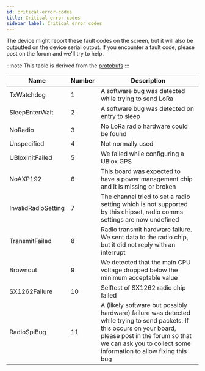 ```yaml
---
id: critical-error-codes
title: Critical error codes
sidebar_label: Critical error codes
---
```


The device might report these fault codes on the screen, but it will also be outputted on the device serial output. If you encounter a fault code, please post on the forum and we'll try to help.

:::note
This table is derived from the [protobufs](/docs/developers/protobufs/api#criticalerrorcode)
:::

| Name                | Number | Description                                                                                                             |
| ------------------- | ------ | ----------------------------------------------------------------------------------------------------------------------- |
| TxWatchdog          |  1     | A software bug was detected while trying to send LoRa                                                                   |
| SleepEnterWait      |  2     | A software bug was detected on entry to sleep                                                                           |
| NoRadio             |  3     | No LoRa radio hardware could be found                                                                                   |
| Unspecified         |  4     | Not normally used                                                                                                       |
| UBloxInitFailed     |  5     | We failed while configuring a UBlox GPS                                                                                 |
| NoAXP192            |  6     | This board was expected to have a power management chip and it is missing or broken                                     |
| InvalidRadioSetting |  7     | The channel tried to set a radio setting which is not supported by this chipset, radio comms settings are now undefined |
| TransmitFailed      |  8     | Radio transmit hardware failure. We sent data to the radio chip, but it did not reply with an interrupt                 |
| Brownout            |  9     | We detected that the main CPU voltage dropped below the minimum acceptable value                                        |
| SX1262Failure       | 10     | Selftest of SX1262 radio chip failed                                                                                    |
| RadioSpiBug         | 11     | A (likely software but possibly hardware) failure was detected while trying to send packets. If this occurs on your board, please post in the forum so that we can ask you to collect some information to allow fixing this bug |
